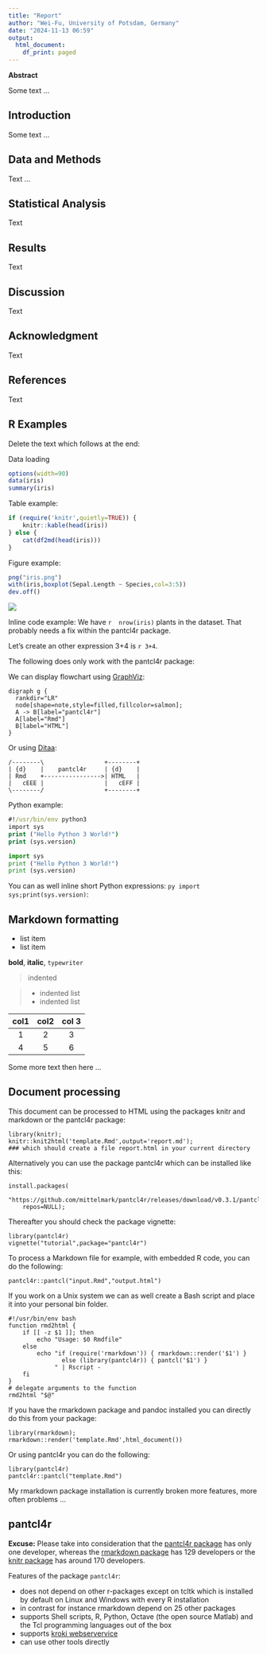 ```yaml
---
title: "Report"
author: "Wei-Fu, University of Potsdam, Germany"
date: "2024-11-13 06:59"
output:
  html_document:
    df_print: paged
---
```



**Abstract**

Some text ...

## Introduction

Some text ...

## Data and Methods

Text ...

## Statistical Analysis

Text

## Results

Text 

## Discussion

Text

## Acknowledgment

Text

## References

Text

## R Examples

Delete the text which follows at the end:

Data loading

```r
options(width=90)
data(iris)
summary(iris)
```

Table example:

```r
if (require('knitr',quietly=TRUE)) {
    knitr::kable(head(iris))
} else {
    cat(df2md(head(iris)))
}   
```

Figure example:

```r
png("iris.png")
with(iris,boxplot(Sepal.Length ~ Species,col=3:5))
dev.off()
```

![](iris.png)


Inline  code  example:  We have `r  nrow(iris)`  plants in the  dataset.  That
probably needs a fix within the pantcl4r package.

Let's create an other expression 3+4 is `r 3+4`.

The following does only work with the pantcl4r package:

We can display flowchart using [GraphViz](https://graphviz.org/docs):

```.kroki
digraph g {
  rankdir="LR"
  node[shape=note,style=filled,fillcolor=salmon];
  A -> B[label="pantcl4r"]
  A[label="Rmd"]
  B[label="HTML"]
}
```

Or using [Ditaa](https://github.com/stathissideris/ditaa):

```.kroki
/--------\                 +--------+ 
| {d}    |    pantcl4r     | {d}    |
| Rmd    +---------------->| HTML   |
|   cEEE |                 |   cEFF |
\--------/                 +--------+
```

Python example:

```.cmd
#!/usr/bin/env python3
import sys
print ("Hello Python 3 World!")
print (sys.version)
```

```py
import sys
print ("Hello Python 3 World!")
print (sys.version)
```

You can as well inline short Python expressions: `py import sys;print(sys.version)`:

## Markdown formatting

* list item
* list item

__bold__, __italic__, `typewriter`

> indented

> * indented list
  * indented list

| col1  | col2 | col 3 |
|:-----:|:----:|:-----:|
|   1   |  2   | 3    |
|   4   |  5   | 6    |


Some more text then here ...

## Document processing

This  document can be processed to HTML using the packages  knitr and markdown
or the pantcl4r package:

```
library(knitr);
knitr::knit2html('template.Rmd',output='report.md');
### which should create a file report.html in your current directory
```

Alternatively  you can use the package  pantcl4r  which can be installed  like
this:

```
install.packages(
    "https://github.com/mittelmark/pantcl4r/releases/download/v0.3.1/pantcl4r_0.3.1.tar.gz",
    repos=NULL);
```

Thereafter you should check the package vignette:

```
library(pantcl4r)
vignette("tutorial",package="pantcl4r")
```

To process a Markdown file for example, with embedded R code, you can do the following:

```
pantcl4r::pantcl("input.Rmd","output.html")
```

If you work on a Unix system we can as well create a Bash script and place it into your personal bin folder.

```
#!/usr/bin/env bash
function rmd2html {
    if [[ -z $1 ]]; then
        echo "Usage: $0 Rmdfile"
    else
        echo "if (require('rmarkdown')) { rmarkdown::render('$1') }
               else (library(pantcl4r)) { pantcl('$1') }
             " | Rscript -
    fi
}
# delegate arguments to the function
rmd2html "$@"
```

If you have the  rmarkdown  package and pandoc  installed  you can directly do
this from your package:

```
library(rmarkdown);
rmarkdown::render('template.Rmd',html_document())
```

Or using pantcl4r you can do the following:

```
library(pantcl4r)
pantcl4r::pantcl("template.Rmd")
```

My rmarkdown package installation is currently broken more features, more often problems ...

## pantcl4r

__Excuse:__
Please         take         into         consideration         that        the
[pantcl4r package](https://github.com/mittelmark/pantcl4r)  has  only  one  developer,
whereas the [rmarkdown  package](https://github.com/rstudio/rmarkdown) has 129 developers or the 
[knitr package](https://github.com/yihui/knitr) has around 170 developers.


Features of the package `pantcl4r`:

- does not depend on other r-packages except on tcltk which is installed by default on Linux and Windows with every R installation
- in contrast for instance rmarkdown depend on 25 other packages
- supports Shell scripts, R, Python, Octave (the open source Matlab) and the Tcl programming languages out of the box
- supports [kroki webservervice](https://kroki.io/)
- can use other tools directly
